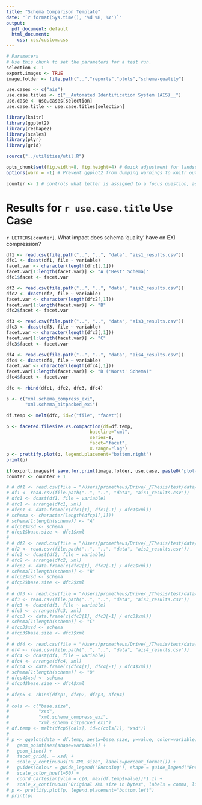 ```yaml
---
title: "Schema Comparison Template"
date: "`r format(Sys.time(), '%d %B, %Y')`"
output:
  pdf_document: default
  html_document:
    css: css/custom.css
---
```


```r
# Parameters
# Use this chunk to set the parameters for a test run. 
selection <- 1
export.images <- TRUE
image.folder <- file.path("..","reports","plots","schema-quality")

use.cases <- c("ais")
use.case.titles <- c("__Automated Identification System (AIS)__")
use.case <- use.cases[selection]
use.case.title <- use.case.titles[selection]

library(knitr)
library(ggplot2)
library(reshape2)
library(scales)
library(plyr)
library(grid)

source("../utilities/util.R")

opts_chunk$set(fig.width=8, fig.height=4) # Quick adjustment for landscape figures - only affects knitr output
options(warn = -1) # Prevent ggplot2 from dumping warnings to knitr output

counter <- 1 # controls what letter is assigned to a focus question, as well as the letter appended to plot export filenames
```

# Results for `r use.case.title`  Use Case

`r LETTERS[counter]`. What impact does schema 'quality' have on EXI compression?

```r
df1 <- read.csv(file.path("..", "..", "data", "ais1_results.csv"))
dfc1 <- dcast(df1, file ~ variable)
facet.var <- character(length(dfc1[,1]))
facet.var[1:length(facet.var)] <- "A ('Best' Schema)"
dfc1$facet <- facet.var

df2 <- read.csv(file.path("..", "..", "data", "ais2_results.csv"))
dfc2 <- dcast(df2, file ~ variable)
facet.var <- character(length(dfc2[,1]))
facet.var[1:length(facet.var)] <- "B"
dfc2$facet <- facet.var

df3 <- read.csv(file.path("..", "..", "data", "ais3_results.csv"))
dfc3 <- dcast(df3, file ~ variable)
facet.var <- character(length(dfc3[,1]))
facet.var[1:length(facet.var)] <- "C"
dfc3$facet <- facet.var

df4 <- read.csv(file.path("..", "..", "data", "ais4_results.csv"))
dfc4 <- dcast(df4, file ~ variable)
facet.var <- character(length(dfc4[,1]))
facet.var[1:length(facet.var)] <- "D ('Worst' Schema)"
dfc4$facet <- facet.var

dfc <- rbind(dfc1, dfc2, dfc3, dfc4)

s <- c("xml.schema_compress_exi",
       "xml.schema_bitpacked_exi")

df.temp <- melt(dfc, id=c("file", "facet"))

p <- faceted.filesize.vs.compaction(df=df.temp,
                               baseline="xml",
                               series=s,
                               facet="facet",
                               x.range="log")
p <- prettify.plot(p, legend.placement="bottom.right")
print(p)

if(export.images){ save.for.print(image.folder, use.case, paste0("plot-",letters[counter])) }
counter <- counter + 1
```




```r
# # df1 <- read.csv(file = "/Users/prometheus/Drive/_/Thesis/test/data/ais_results1.csv")
# df1 <- read.csv(file.path("..", "..", "data", "ais1_results.csv"))
# dfc1 <- dcast(df1, file ~ variable)
# dfc1 <- arrange(dfc1, xml)
# dfcp1 <- data.frame(c(dfc1[1], dfc1[-1] / dfc1$xml))
# schema <- character(length(dfcp1[,1]))
# schema[1:length(schema)] <- "A"
# dfcp1$xsd <- schema
# dfcp1$base.size <- dfc1$xml
# 
# # df2 <- read.csv(file = "/Users/prometheus/Drive/_/Thesis/test/data/ais_results2.csv")
# df2 <- read.csv(file.path("..", "..", "data", "ais2_results.csv"))
# dfc2 <- dcast(df2, file ~ variable)
# dfc2 <- arrange(dfc2, xml)
# dfcp2 <- data.frame(c(dfc2[1], dfc2[-1] / dfc2$xml))
# schema[1:length(schema)] <- "B"
# dfcp2$xsd <- schema
# dfcp2$base.size <- dfc2$xml
# 
# # df3 <- read.csv(file = "/Users/prometheus/Drive/_/Thesis/test/data/ais_results3.csv")
# df3 <- read.csv(file.path("..", "..", "data", "ais3_results.csv"))
# dfc3 <- dcast(df3, file ~ variable)
# dfc3 <- arrange(dfc3, xml)
# dfcp3 <- data.frame(c(dfc3[1], dfc3[-1] / dfc3$xml))
# schema[1:length(schema)] <- "C"
# dfcp3$xsd <- schema
# dfcp3$base.size <- dfc3$xml
# 
# # df4 <- read.csv(file = "/Users/prometheus/Drive/_/Thesis/test/data/ais_results4.csv")
# df4 <- read.csv(file.path("..", "..", "data", "ais4_results.csv"))
# dfc4 <- dcast(df4, file ~ variable)
# dfc4 <- arrange(dfc4, xml)
# dfcp4 <- data.frame(c(dfc4[1], dfc4[-1] / dfc4$xml))
# schema[1:length(schema)] <- "D"
# dfcp4$xsd <- schema
# dfcp4$base.size <- dfc4$xml
# 
# dfcp5 <- rbind(dfcp1, dfcp2, dfcp3, dfcp4)
# 
# cols <- c("base.size",
#           "xsd",
#           "xml.schema_compress_exi",
#           "xml.schema_bitpacked_exi")
# df.temp <- melt(dfcp5[cols], id=c(cols[1], "xsd"))
#   
# p <- ggplot(data = df.temp, aes(x=base.size, y=value, color=variable)) +
#   geom_point(aes(shape=variable)) +
#   geom_line() +
#   facet_grid(. ~ xsd) +
#   scale_y_continuous("% XML size", labels=percent_format()) + 
#   guides(colour = guide_legend("Encoding"), shape = guide_legend("Encoding")) +
#   scale_color_hue(l=50) +
#   coord_cartesian(ylim = c(0, max(df.temp$value))*1.1) +
#   scale_x_continuous("Original XML size in bytes", labels = comma, limits=c(0,15000))
# p <- prettify.plot(p, legend.placement="bottom.left")
# print(p)
```